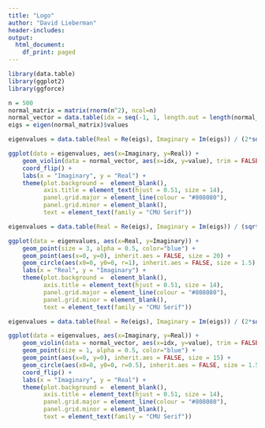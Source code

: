 ```yaml
---
title: "Logo"
author: "David Lieberman"
header-includes:
output:
  html_document:
    df_print: paged
---
```


```r
library(data.table)
library(ggplot2)
library(ggforce)
```

```r
n = 500
normal_matrix = matrix(rnorm(n^2), ncol=n)
normal_vector = data.table(idx = seq(-1, 1, length.out = length(normal_matrix)), value = as.numeric(normal_matrix))
eigs = eigen(normal_matrix)$values
```

```r
eigenvalues = data.table(Real = Re(eigs), Imaginary = Im(eigs)) / (2*sqrt(n))

ggplot(data = eigenvalues, aes(x=Imaginary, y=Real)) + 
    geom_violin(data = normal_vector, aes(x=idx, y=value), trim = FALSE, inherit.aes = FALSE, size = 1) +
    coord_flip() +
    labs(x = "Imaginary", y = "Real") +
    theme(plot.background =  element_blank(),
          axis.title = element_text(hjust = 0.51, size = 14),
          panel.grid.major = element_line(colour = "#808080"),
          panel.grid.minor = element_blank(),
          text = element_text(family = "CMU Serif"))
```

```r
eigenvalues = data.table(Real = Re(eigs), Imaginary = Im(eigs)) / (sqrt(n))

ggplot(data = eigenvalues, aes(x=Real, y=Imaginary)) + 
    geom_point(size = 3, alpha = 0.5, color="blue") + 
    geom_point(aes(x=0, y=0), inherit.aes = FALSE, size = 20) +
    geom_circle(aes(x0=0, y0=0, r=1), inherit.aes = FALSE, size = 1.5) +
    labs(x = "Real", y = "Imaginary") +
    theme(plot.background =  element_blank(),
          axis.title = element_text(hjust = 0.51, size = 14),
          panel.grid.major = element_line(colour = "#808080"),
          panel.grid.minor = element_blank(),
          text = element_text(family = "CMU Serif"))
```

```r
eigenvalues = data.table(Real = Re(eigs), Imaginary = Im(eigs)) / (2*sqrt(n))

ggplot(data = eigenvalues, aes(x=Imaginary, y=Real)) + 
    geom_violin(data = normal_vector, aes(x=idx, y=value), trim = FALSE, inherit.aes = FALSE, size = 1) +
    geom_point(size = 1, alpha = 0.5, color="blue") + 
    geom_point(aes(x=0, y=0), inherit.aes = FALSE, size = 15) +
    geom_circle(aes(x0=0, y0=0, r=0.5), inherit.aes = FALSE, size = 1.5) +
    coord_flip() +
    labs(x = "Imaginary", y = "Real") +
    theme(plot.background =  element_blank(),
          axis.title = element_text(hjust = 0.51, size = 14),
          panel.grid.major = element_line(colour = "#808080"),
          panel.grid.minor = element_blank(),
          text = element_text(family = "CMU Serif"))
```